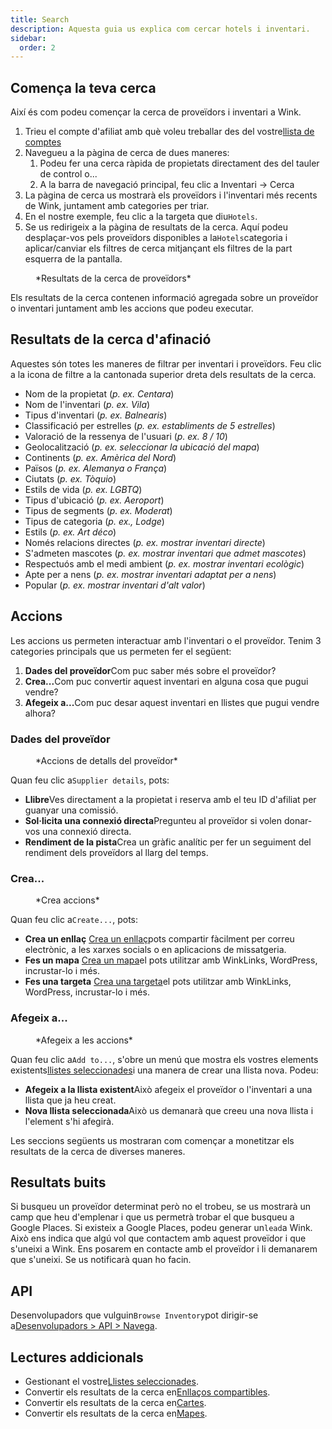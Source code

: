```yaml
---
title: Search
description: Aquesta guia us explica com cercar hotels i inventari.
sidebar:
  order: 2
---
```


## Comença la teva cerca

Així és com podeu començar la cerca de proveïdors i inventari a Wink.

1. Trieu el compte d'afiliat amb què voleu treballar des del vostre[llista de comptes](https://studio.wink.travel/company/list)
2. Navegueu a la pàgina de cerca de dues maneres:
   1. Podeu fer una cerca ràpida de propietats directament des del tauler de control o...
   2. A la barra de navegació principal, feu clic a Inventari → Cerca
3. La pàgina de cerca us mostrarà els proveïdors i l'inventari més recents de Wink, juntament amb categories per triar.
4. En el nostre exemple, feu clic a la targeta que diu`Hotels`.
5. Se us redirigeix ​​a la pàgina de resultats de la cerca. Aquí podeu desplaçar-vos pels proveïdors disponibles a la`Hotels`categoria i aplicar/canviar els filtres de cerca mitjançant els filtres de la part esquerra de la pantalla.

<figure>
  <CloudinaryImage width="700" height="570" resize="scale" quality="best" alt="Resultats de la cerca" src="academy/search-results" errorImage="noimage_opaque_nyrtl0.png" />

  <figcaption>*Resultats de la cerca de proveïdors*</figcaption>
</figure>


Els resultats de la cerca contenen informació agregada sobre un proveïdor o inventari juntament amb les accions que podeu executar.

## Resultats de la cerca d'afinació

Aquestes són totes les maneres de filtrar per inventari i proveïdors. Feu clic a la icona de filtre a la cantonada superior dreta dels resultats de la cerca.

* Nom de la propietat (*p. ex. Centara*)
* Nom de l'inventari (*p. ex. Vila*)
* Tipus d'inventari (*p. ex. Balnearis*)
* Classificació per estrelles (*p. ex. establiments de 5 estrelles*)
* Valoració de la ressenya de l'usuari (*p. ex. 8 / 10*)
* Geolocalització (*p. ex. seleccionar la ubicació del mapa*)
* Continents (*p. ex. Amèrica del Nord*)
* Països (*p. ex. Alemanya o França*)
* Ciutats (*p. ex. Tòquio*)
* Estils de vida (*p. ex. LGBTQ*)
* Tipus d'ubicació (*p. ex. Aeroport*)
* Tipus de segments (*p. ex. Moderat*)
* Tipus de categoria (*p. ex., Lodge*)
* Estils (*p. ex. Art déco*)
* Només relacions directes (*p. ex. mostrar inventari directe*)
* S'admeten mascotes (*p. ex. mostrar inventari que admet mascotes*)
* Respectuós amb el medi ambient (*p. ex. mostrar inventari ecològic*)
* Apte per a nens (*p. ex. mostrar inventari adaptat per a nens*)
* Popular (*p. ex. mostrar inventari d'alt valor*)

## Accions

Les accions us permeten interactuar amb l'inventari o el proveïdor. Tenim 3 categories principals que us permeten fer el següent:

1. **Dades del proveïdor**Com puc saber més sobre el proveïdor?
2. **Crea...**&#x43;om puc convertir aquest inventari en alguna cosa que pugui vendre?
3. **Afegeix a...**&#x43;om puc desar aquest inventari en llistes que pugui vendre alhora?

### Dades del proveïdor

<figure>
  <CloudinaryImage width="350" height="190" resize="scale" quality="best" alt="Dades del proveïdor" src="academy/supplier-details" errorImage="noimage_opaque_nyrtl0.png" />

  <figcaption>*Accions de detalls del proveïdor*</figcaption>
</figure>


Quan feu clic a`Supplier details`, pots:

* **Llibre**Ves directament a la propietat i reserva amb el teu ID d'afiliat per guanyar una comissió.
* **Sol·licita una connexió directa**Pregunteu al proveïdor si volen donar-vos una connexió directa.
* **Rendiment de la pista**Crea un gràfic analític per fer un seguiment del rendiment dels proveïdors al llarg del temps.

### Crea...

<figure>
  <CloudinaryImage width="350" height="238" resize="scale" quality="best" alt="Accions" src="academy/inventory-actions" errorImage="noimage_opaque_nyrtl0.png" />

  <figcaption>*Crea accions*</figcaption>
</figure>


Quan feu clic a`Create...`, pots:

* **Crea un enllaç** [Crea un enllaç](/studio/shareable-links)pots compartir fàcilment per correu electrònic, a les xarxes socials o en aplicacions de missatgeria.
* **Fes un mapa** [Crea un mapa](/studio/maps)el pots utilitzar amb WinkLinks, WordPress, incrustar-lo i més.
* **Fes una targeta** [Crea una targeta](/studio/cards)el pots utilitzar amb WinkLinks, WordPress, incrustar-lo i més.

### Afegeix a...

<figure>
  <CloudinaryImage width="350" height="203" resize="scale" quality="best" alt="Accions" src="academy/add-to" errorImage="noimage_opaque_nyrtl0.png" />

  <figcaption>*Afegeix a les accions*</figcaption>
</figure>


Quan feu clic a`Add to...`, s'obre un menú que mostra els vostres elements existents[llistes seleccionades](/studio/curated-lists)i una manera de crear una llista nova. Podeu:

* **Afegeix a la llista existent**Això afegeix el proveïdor o l'inventari a una llista que ja heu creat.
* **Nova llista seleccionada**Això us demanarà que creeu una nova llista i l'element s'hi afegirà.

Les seccions següents us mostraran com començar a monetitzar els resultats de la cerca de diverses maneres.

## Resultats buits

Si busqueu un proveïdor determinat però no el trobeu, se us mostrarà un camp que heu d'emplenar i que us permetrà trobar el que busqueu a Google Places. Si existeix a Google Places, podeu generar un`lead`a Wink.
Això ens indica que algú vol que contactem amb aquest proveïdor i que s'uneixi a Wink. Ens posarem en contacte amb el proveïdor i li demanarem que s'uneixi. Se us notificarà quan ho facin.

## API

Desenvolupadors que vulguin`Browse Inventory`pot dirigir-se a[Desenvolupadors > API > Navega](/developers/apis/#browse-api).

## Lectures addicionals

* Gestionant el vostre[Llistes seleccionades](/studio/curated-lists).
* Convertir els resultats de la cerca en[Enllaços compartibles](/studio/shareable-links).
* Convertir els resultats de la cerca en[Cartes](/studio/cards).
* Convertir els resultats de la cerca en[Mapes](/studio/maps).

